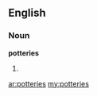 {{also|Potteries}}
==English==

===Noun===
'''potteries'''

# {{plural of|pottery}}

[[ar:potteries]]
[[my:potteries]]